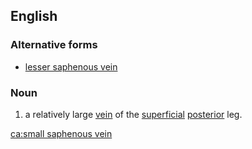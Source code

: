 ==English==

===Alternative forms===
* [[lesser saphenous vein]]

===Noun===
{{en-noun}}
{{wikipedia}}

# {{label|en|anatomy}} a relatively large [[vein]] of the [[superficial]] [[posterior]] leg.

[[ca:small saphenous vein]]
